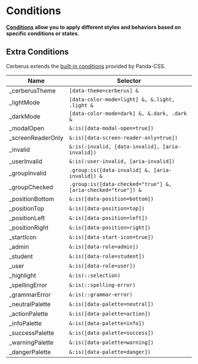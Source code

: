 
# Conditions

**[Conditions](https://panda-css.com/docs/concepts/conditional-styles) allow you to apply different styles and behaviors based on specific conditions or states.**

<NoteAdmonition description="This page assumes you are familiar with Panda CSS conditions. If not, we recommend you first learn about them before moving forward." />

## Extra Conditions

Cerberus extends the [built-in conditions](https://panda-css.com/docs/concepts/conditional-styles#reference) provided by Panda-CSS.

| Name                | Selector                  |
| ------------------  | ------------------------- |
| _cerberusTheme      | `[data-theme=cerberus] &` |
| _lightMode          | `[data-color-mode=light] &, &.light, .light &` |
| _darkMode           | `[data-color-mode=dark] &, &.dark, .dark &` |
| _modalOpen          | `&:is([data-modal-open=true])` |
| _screenReaderOnly   | `&:is([data-screen-reader-only=true])` |
| _invalid            | `&:is(:invalid, [data-invalid], [aria-invalid])` |
| _userInvalid        | `&:is(:user-invalid, [aria-invalid])` |
| _groupInvalid       | `.group:is([data-invalid] &, [aria-invalid]) &` |
| _groupChecked       | `.group:is([data-checked="true"] &, [aria-checked="true"]) &` |
| _positionBottom     | `&:is([data-position=bottom])` |
| _positionTop        | `&:is([data-position=top])` |
| _positionLeft       | `&:is([data-position=left])` |
| _positionRight      | `&:is([data-position=right])` |
| _startIcon          | `&:is([data-start-icon=true])` |
| _admin              | `&:is([data-role=admin])` |
| _student            | `&:is([data-role=student])` |
| _user               | `&:is([data-role=user])` |
| _highlight          | `&:is(::selection)` |
| _spellingError      | `&:is(::spelling-error)` |
| _grammarError       | `&:is(::grammar-error)` |
| _neutralPalette     | `&:is([data-palette=neutral])` |
| _actionPalette      | `&:is([data-palette=action])` |
| _infoPalette        | `&:is([data-palette=info])` |
| _successPalette     | `&:is([data-palette=success])` |
| _warningPalette     | `&:is([data-palette=warning])` |
| _dangerPalette       | `&:is([data-palette=danger])` |
